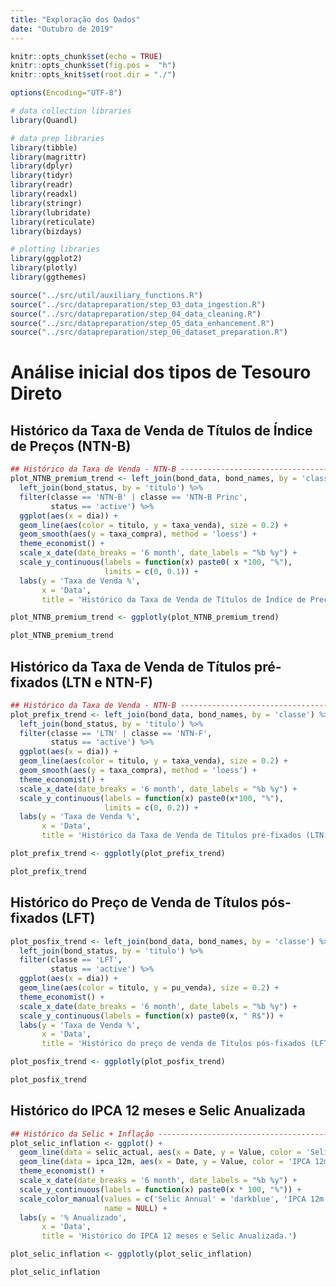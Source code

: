 ```yaml
---
title: "Exploração dos Dados"
date: "Outubro de 2019"
---
```


```r
knitr::opts_chunk$set(echo = TRUE)
knitr::opts_chunk$set(fig.pos =  "h")
knitr::opts_knit$set(root.dir = "./")

options(Encoding="UTF-8")

# data collection libraries
library(Quandl)

# data prep libraries
library(tibble)
library(magrittr)
library(dplyr)
library(tidyr)
library(readr)
library(readxl)
library(stringr)
library(lubridate)
library(reticulate)
library(bizdays)

# plotting libraries
library(ggplot2)
library(plotly)
library(ggthemes)

source("../src/util/auxiliary_functions.R")
source("../src/datapreparation/step_03_data_ingestion.R")
source("../src/datapreparation/step_04_data_cleaning.R")
source("../src/datapreparation/step_05_data_enhancement.R")
source("../src/datapreparation/step_06_dataset_preparation.R")
```

# Análise inicial dos tipos de Tesouro Direto

## Histórico da Taxa de Venda de Títulos de Índice de Preços (NTN-B)

```r
## Histórico da Taxa de Venda - NTN-B ----------------------------------------
plot_NTNB_premium_trend <- left_join(bond_data, bond_names, by = 'classe') %>%
  left_join(bond_status, by = 'titulo') %>%
  filter(classe == 'NTN-B' | classe == 'NTN-B Princ',
         status == 'active') %>%
  ggplot(aes(x = dia)) +
  geom_line(aes(color = titulo, y = taxa_venda), size = 0.2) +
  geom_smooth(aes(y = taxa_compra), method = 'loess') +
  theme_economist() +
  scale_x_date(date_breaks = '6 month', date_labels = "%b %y") +
  scale_y_continuous(labels = function(x) paste0( x *100, "%"),
                     limits = c(0, 0.1)) +
  labs(y = 'Taxa de Venda %',
       x = 'Data',
       title = 'Histórico da Taxa de Venda de Títulos de Índice de Preços (NTN-B)')

plot_NTNB_premium_trend <- ggplotly(plot_NTNB_premium_trend)

plot_NTNB_premium_trend
```

## Histórico da Taxa de Venda de Títulos pré-fixados (LTN e NTN-F)

```r
## Histórico da Taxa de Venda - NTN-B ----------------------------------------
plot_prefix_trend <- left_join(bond_data, bond_names, by = 'classe') %>%
  left_join(bond_status, by = 'titulo') %>%
  filter(classe == 'LTN' | classe == 'NTN-F',
         status == 'active') %>%
  ggplot(aes(x = dia)) +
  geom_line(aes(color = titulo, y = taxa_venda), size = 0.2) +
  geom_smooth(aes(y = taxa_compra), method = 'loess') +
  theme_economist() +
  scale_x_date(date_breaks = '6 month', date_labels = "%b %y") +
  scale_y_continuous(labels = function(x) paste0(x*100, "%"),
                     limits = c(0, 0.2)) +
  labs(y = 'Taxa de Venda %',
       x = 'Data',
       title = 'Histórico da Taxa de Venda de Títulos pré-fixados (LTN e NTN-F)')

plot_prefix_trend <- ggplotly(plot_prefix_trend)

plot_prefix_trend
```

## Histórico do Preço de Venda de Títulos pós-fixados (LFT)

```r
plot_posfix_trend <- left_join(bond_data, bond_names, by = 'classe') %>%
  left_join(bond_status, by = 'titulo') %>%
  filter(classe == 'LFT',
         status == 'active') %>%
  ggplot(aes(x = dia)) +
  geom_line(aes(color = titulo, y = pu_venda), size = 0.2) +
  theme_economist() +
  scale_x_date(date_breaks = '6 month', date_labels = "%b %y") +
  scale_y_continuous(labels = function(x) paste0(x, " R$")) +
  labs(y = 'Taxa de Venda %',
       x = 'Data',
       title = 'Histórico do preço de venda de Títulos pós-fixados (LFT)')

plot_posfix_trend <- ggplotly(plot_posfix_trend)

plot_posfix_trend
```

## Histórico do IPCA 12 meses e Selic Anualizada

```r
## Histórico da Selic + Inflação -------------------------------------------
plot_selic_inflation <- ggplot() +
  geom_line(data = selic_actual, aes(x = Date, y = Value, color = 'Selic Annual')) +
  geom_line(data = ipca_12m, aes(x = Date, y = Value, color = 'IPCA 12m')) +
  theme_economist() +
  scale_x_date(date_breaks = '6 month', date_labels = "%b %y") +
  scale_y_continuous(labels = function(x) paste0(x * 100, "%")) +
  scale_color_manual(values = c('Selic Annual' = 'darkblue', 'IPCA 12m' = 'darkred'),
                     name = NULL) +
  labs(y = '% Anualizado',
       x = 'Data',
       title = 'Histórico do IPCA 12 meses e Selic Anualizada.')

plot_selic_inflation <- ggplotly(plot_selic_inflation)

plot_selic_inflation
```